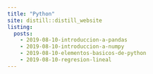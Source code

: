 ---
title: "Python"
site: distill::distill_website
listing: 
  posts:
    - 2019-08-10-introduccion-a-pandas
    - 2019-08-10-introduccion-a-numpy
    - 2019-08-10-elementos-basicos-de-python
    - 2019-08-10-regresion-lineal
---
